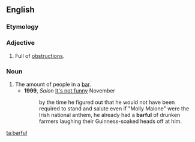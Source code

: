==English==

===Etymology===
{{suffix|bar|ful|lang=en}}

===Adjective===
{{en-adj|-}}

# {{lb|en|archaic}} Full of [[obstruction]]s.

===Noun===
{{en-noun}}

# The amount of people in a [[bar]].
#* '''1999''', ''Salon'' [http://www.salon.com/mwt/feature/1999/11/15/doomed2/ It's not funny] November
#*: by the time he figured out that he would not have been required to stand and salute even if "Molly Malone" were the Irish national anthem, he already had a '''barful''' of drunken farmers laughing their Guinness-soaked heads off at him.

[[ta:barful]]